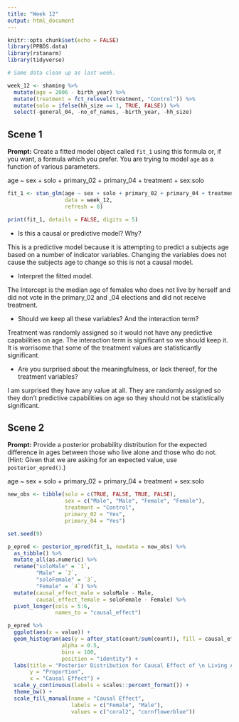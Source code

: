 ```yaml
---
title: "Week 12"
output: html_document
---
```


```r
knitr::opts_chunk$set(echo = FALSE)
library(PPBDS.data)
library(rstanarm)
library(tidyverse)

# Same data clean up as last week.

week_12 <- shaming %>% 
  mutate(age = 2006 - birth_year) %>% 
  mutate(treatment = fct_relevel(treatment, "Control")) %>% 
  mutate(solo = ifelse(hh_size == 1, TRUE, FALSE)) %>% 
  select(-general_04, -no_of_names, -birth_year, -hh_size) 
```


## Scene 1

**Prompt:** Create a fitted model object called `fit_1` using this formula or, if you want, a formula which you prefer. You are trying to model `age` as a function of various parameters.

age ~ sex + solo + primary_02 + primary_04 + treatment + sex:solo
```r
fit_1 <- stan_glm(age ~ sex + solo + primary_02 + primary_04 + treatment + sex:solo,
                  data = week_12, 
                  refresh = 0)

print(fit_1, details = FALSE, digits = 5)
```

* Is this a causal or predictive model? Why?

This is a predictive model because it is attempting to predict a subjects age based on a number of indicator variables. Changing the variables does not cause the subjects age to change so this is not a causal model. 

* Interpret the fitted model.

The Intercept is the median age of females who does not live by herself and did not vote in the primary_02 and _04 elections and did not receive treatment. 

* Should we keep all these variables? And the interaction term?

Treatment was randomly assigned so it would not have any predictive capabilities on age. The interaction term is significant so we should keep it. It is worrisome that some of the treatment values are statisticantly significant. 

* Are you surprised about the meaningfulness, or lack thereof, for the treatment variables?

I am surprised they have any value at all. They are randomly assigned so they don't predictive capabilities on age so they should not be statistically significant. 




## Scene 2

**Prompt:** Provide a posterior probability distribution for the expected difference in ages between those who live alone and those who do not. (Hint: Given that we are asking for an expected value, use `posterior_epred()`.)

age ~ sex + solo + primary_02 + primary_04 + treatment + sex:solo
```r
new_obs <- tibble(solo = c(TRUE, FALSE, TRUE, FALSE),
                  sex = c("Male", "Male", "Female", "Female"),
                  treatment = "Control", 
                  primary_02 = "Yes", 
                  primary_04 = "Yes")

set.seed(9)

p_epred <- posterior_epred(fit_1, newdata = new_obs) %>%
  as_tibble() %>%
  mutate_all(as.numeric) %>%
  rename("soloMale" = `1`, 
         "Male" = `2`,
         "soloFemale" = `3`,
         "Female" = `4`) %>%
  mutate(causal_effect_male = soloMale - Male,
         causal_effect_female = soloFemale - Female) %>%
  pivot_longer(cols = 5:6,
               names_to = "causal_effect")

p_epred %>%
  ggplot(aes(x = value)) +
  geom_histogram(aes(y = after_stat(count/sum(count)), fill = causal_effect),
                 alpha = 0.5, 
                 bins = 100,
                 position = "identity") +
  labs(title = "Posterior Distribution for Causal Effect of \n Living Alone on Age",
       y = "Proportion",
       x = "Causal Effect") +
  scale_y_continuous(labels = scales::percent_format()) +
  theme_bw() +
  scale_fill_manual(name = "Causal Effect",
                    labels = c("Female", "Male"),
                    values = c("coral2", "cornflowerblue"))
```






